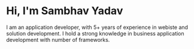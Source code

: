 # Hi, I'm Sambhav Yadav

I am an application developer, with 5+ years of experience in webiste and solution development. I hold a strong knowledge in business application development with number of frameworks.